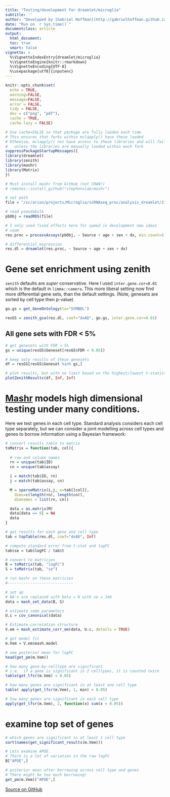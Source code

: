 ```yaml
---
title: "Testing/development for dreamlet/microglia"
subtitle: ''
author: "Developed by [Gabriel Hoffman](http://gabrielhoffman.github.io/)"
date: "Run on `r Sys.time()`"
documentclass: article
output: 
  html_document:
  toc: true
  smart: false
vignette: >
  %\VignetteIndexEntry{dreamlet/microglia}
  %\VignetteEngine{knitr::rmarkdown}
  %\VignetteEncoding{UTF-8}
  %\usepackage[utf8]{inputenc}
---
```



<!--- 
cd /hpc/users/hoffmg01/work/nps_ad
ml python
R

system("ml git; git pull")
rmarkdown::render("microglia_test.Rmd");

# https://hoffmg01.u.hpc.mssm.edu/nps_ad/
--->



```r
knitr::opts_chunk$set(
  echo = TRUE,
  warning=FALSE,
  message=FALSE,
  error = FALSE,
  tidy = FALSE,
  dev = c("png", "pdf"),
  cache = TRUE,
  cache.lazy = FALSE)
```

```r
# Use cache=FALSE so that package are fully loaded each time
# This ensures that forks within mclapply() have these loaded
# Othewise, mclapply() not have access to these libraries and will fail 
#   unless the libraries are manually loaded within each fork
suppressPackageStartupMessages({
library(dreamlet)
library(zenith)
library(mashr)
library(Matrix)
})

# Must install mashr from GitHub (not CRAN!)
# remotes::install_github("stephenslab/mashr")
```

```r
# set path
file = "/sc/arion/projects/Microglia/scRNAseq_proc/analysis_dreamlet/210927_fresh-mg_pass2.export.pbObj.RDS"

# read pseudobulk
pbObj = readRDS(file)

# I only used fixed effects here for speed in development new ideas
# voom
res.proc = processAssays(pbObj, ~ Source + age + sex + dx, min.count=5)

# differential expression
res.dl = dreamlet(res.proc, ~ Source + age + sex + dx)
```

# Gene set enrichment using zenith
`zenith` defaults are *super* conservative.  Here I used `inter.gene.cor=0.01` which is the default in `limma::camera`.  This more liberal setting now find more differential gene sets, than the default settings. (Note, genesets are sorted by cell type then p-value)
```r
go.gs = get_GeneOntology(to="SYMBOL")

resGS = zenith_gsa(res.dl, coef="dxAD", go.gs, inter.gene.cor=0.01)
```


## All gene sets with FDR < 5%
```r
# get genesets with FDR < 5%
gs = unique(resGS$Geneset[resGS$FDR < 0.05])

# keep only results of these genesets
df = resGS[resGS$Geneset %in% gs,]

# plot results, but with no limit based on the highest/lowest t-statistic
plotZenithResults(df, Inf, Inf)
```



# [Mashr](https://www.nature.com/articles/s41588-018-0268-8) models high dimensional testing under many conditions.
Here we test genes in each cell type.  Standard analysis considers each cell type separately, but we can consider a joint modelling across cell types and genes to borrow information using a Bayesian framework:

```r
# convert results table to matrix
toMatrix = function(tab, col){
  
  # row and column names
  rn = unique(tab$ID)
  cn = unique(tab$assay)

  i = match(tab$ID, rn)
  j = match(tab$assay, cn)

  M = sparseMatrix(i,j, x=tab[[col]], 
    dims=c(length(rn), length(cn)),
    dimnames = list(rn, cn))

  data = as.matrix(M)
  data[data == 0] = NA 
  data
}

# get results for each gene and cell type
tab = topTable(res.dl, coef="dxAD", Inf)

# compute standard error from t-stat and logFC
tab$se = tab$logFC / tab$t

# convert to matricies
B = toMatrix(tab, "logFC")
S = toMatrix(tab, "se")

# run mashr on these matricies
#-----------------------------

# set up
# NA's are replaced with beta = 0 with se = 1e6 
data = mash_set_data(B, S)

# estimate some parameters
U.c = cov_canonical(data)

# Estimate correlation structure 
V.em = mash_estimate_corr_em(data, U.c, details = TRUE)

# get model fit
m.Vem = V.em$mash.model
```

```r
# see posterior mean for logFC
head(get_pm(m.Vem))

# how many gene-by-celltype are significant
# i.e.  if a gene is significant in 2 celltypes, it is counted twice
table(get_lfsr(m.Vem) < 0.05)

# how many genes are significant in at least one cell type
table( apply(get_lfsr(m.Vem), 1, min) < 0.05)

# how many genes are significant in each cell type
apply(get_lfsr(m.Vem), 2, function(x) sum(x < 0.05))
```

# examine top set of genes
```r
# which genes are significant in at least 1 cell type
sort(names(get_significant_results(m.Vem)))

# Lets examine APOE.
# There is a lot of variation in the raw logFC
B["APOE",]

# posterior mean after borrowing across cell type and genes
# There might be too much borrowing!
get_pm(m.Vem)["APOE",]
```





[Source on GitHub](https://github.com/GabrielHoffman/nps_ad/blob/master/microglia_test.Rmd)





















